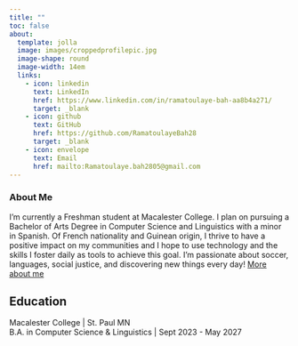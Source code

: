 ```yaml
---
title: ""
toc: false
about: 
  template: jolla
  image: images/croppedprofilepic.jpg
  image-shape: round
  image-width: 14em
  links:
    - icon: linkedin
      text: LinkedIn
      href: https://www.linkedin.com/in/ramatoulaye-bah-aa8b4a271/
      target: _blank
    - icon: github
      text: GitHub
      href: https://github.com/RamatoulayeBah28
      target: _blank
    - icon: envelope
      text: Email
      href: mailto:Ramatoulaye.bah2805@gmail.com
---
```


### About Me

:::{#intro-heading}

I'm currently a Freshman student at Macalester College. I plan on pursuing a Bachelor of Arts Degree in Computer Science and Linguistics with a minor in Spanish. Of French nationality and Guinean origin, I thrive to have a positive impact on my communities and I hope to use technology and the skills I foster daily as tools to achieve this goal. I'm passionate about soccer, languages, social justice, and discovering new things every day! [More about me](https://ramatoulayebah28.github.io/RamatoulayeBah.github.io/about.html)

## Education

Macalester College | St. Paul MN <br>
B.A. in Computer Science & Linguistics | Sept 2023 - May 2027

:::
